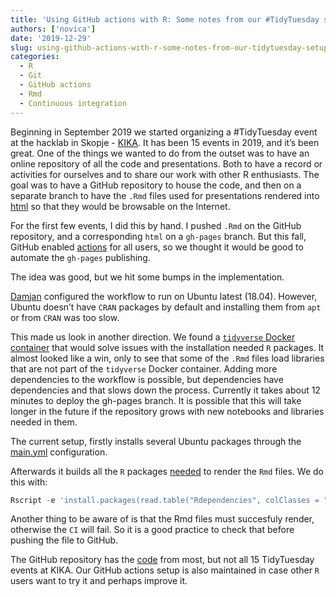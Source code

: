 ```yaml
---
title: 'Using GitHub actions with R: Some notes from our #TidyTuesday setup'
authors: ['novica']
date: '2019-12-29'
slug: using-github-actions-with-r-some-notes-from-our-tidytuesday-setup
categories:
  - R
  - Git
  - GitHub actions
  - Rmd
  - Continuous integration
---
```


Beginning in September 2019 we started organizing a #TidyTuesday event at the hacklab in Skopje - [KIKA](https://kika.spodeli.org/). It has been 15 events in 2019, and it's been great. One of the things we wanted to do from the outset was to have an online repository of all the code and presentations. Both to have a record or activities for ourselves and to share our work with other R enthusiasts. The goal was to have a GitHub repository to house the code, and then on a separate branch to have the `.Rmd` files used for presentations rendered into [html](https://discindo.github.io/TidyTuesdayAtKIKA/) so that they would be browsable on the Internet.

For the first few events, I did this by hand. I pushed `.Rmd` on the GitHub repository, and a corresponding `html` on a `gh-pages` branch. But this fall, GitHub enabled [actions](https://github.com/features/actions) for all users, so we thought it would be good to automate the `gh-pages` publishing.

The idea was good, but we hit some bumps in the implementation.

[Damjan](https://damjan.softver.org.mk/) configured the workflow to run on Ubuntu latest (18.04). However, Ubuntu doesn't have `CRAN` packages by default and installing them from `apt` or from `CRAN` was too slow. 

This made us look in another direction. We found a [`tidyverse` Docker container](https://hub.docker.com/r/rocker/tidyverse/) that would solve issues with the installation needed `R` packages. It almost looked like a win, only to see that some of the `.Rmd` files load libraries that are not part of the `tidyverse` Docker container. Adding more dependencies to the workflow is possible, but dependencies have dependencies and that slows down the process. Currently it takes about 12 minutes to deploy the gh-pages branch. It is possible that this will take longer in the future if the repository grows with new notebooks and libraries needed in them.

The current setup, firstly installs several Ubuntu packages through the [main.yml](https://github.com/discindo/TidyTuesdayAtKIKA/blob/master/.github/workflows/main.yml) configuration.

Afterwards it builds all the `R` packages [needed](https://github.com/discindo/TidyTuesdayAtKIKA/blob/master/Rdependencies) to render the `Rmd` files. We do this with:

```r
Rscript -e 'install.packages(read.table("Rdependencies", colClasses = "character")[,1])'
```

Another thing to be aware of is that the Rmd files must succesfuly render, otherwise the `CI` will fail. So it is a good practice to check that before pushing the file to GitHub.

The GitHub repository has the [code](https://github.com/discindo/TidyTuesdayAtKIKA) from most, but not all 15 TidyTuesday events at KIKA. Our GitHub actions setup is also maintained in case other `R` users want to try it and perhaps improve it.
